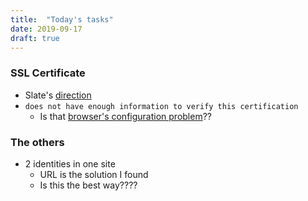 ```yaml
---
title:  "Today's tasks"
date: 2019-09-17
draft: true
---
```


### SSL Certificate
- Slate's [direction](https://shopify.github.io/slate/docs/create-a-self-signed-ssl-certificate)
- `does not have enough information to verify this certification`
    - Is that [browser's configuration problem](https://serverfault.com/questions/177971/how-to-trust-my-own-self-signed-ssl-cert)??


### The others
- 2 identities in one site
    - URL is the solution I found
    - Is this the best way????